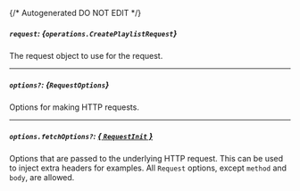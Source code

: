 {/* Autogenerated DO NOT EDIT  */}

##### `request`: *{`operations.CreatePlaylistRequest`}*
The request object to use for the request.

<Collapsible openLabel={Labels.showProperties} closeLabel={Labels.hideProperties}>
  <CreatePlaylistRequest />
</Collapsible>

---
##### `options?`: *{`RequestOptions`}*
Options for making HTTP requests.

---
##### `options.fetchOptions?`: [*{ `RequestInit` }*](https://developer.mozilla.org/en-US/docs/Web/API/Request/Request#options)
Options that are passed to the underlying HTTP request. This can be used to inject extra headers for examples. All `Request` options, except `method` and `body`, are allowed.

